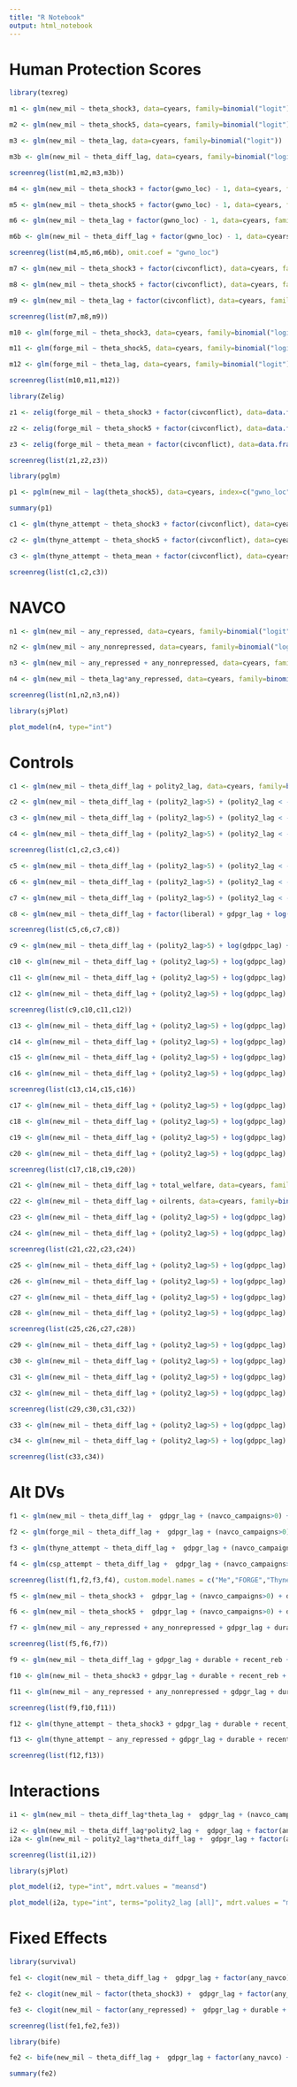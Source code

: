 ```yaml
---
title: "R Notebook"
output: html_notebook
---
```


# Human Protection Scores

```r
library(texreg)

m1 <- glm(new_mil ~ theta_shock3, data=cyears, family=binomial("logit"))

m2 <- glm(new_mil ~ theta_shock5, data=cyears, family=binomial("logit"))

m3 <- glm(new_mil ~ theta_lag, data=cyears, family=binomial("logit"))

m3b <- glm(new_mil ~ theta_diff_lag, data=cyears, family=binomial("logit"))

screenreg(list(m1,m2,m3,m3b))
```

```r
m4 <- glm(new_mil ~ theta_shock3 + factor(gwno_loc) - 1, data=cyears, family=binomial("logit"))

m5 <- glm(new_mil ~ theta_shock5 + factor(gwno_loc) - 1, data=cyears, family=binomial("logit"))

m6 <- glm(new_mil ~ theta_lag + factor(gwno_loc) - 1, data=cyears, family=binomial("logit"))

m6b <- glm(new_mil ~ theta_diff_lag + factor(gwno_loc) - 1, data=cyears, family=binomial("logit"))

screenreg(list(m4,m5,m6,m6b), omit.coef = "gwno_loc")
```

```r
m7 <- glm(new_mil ~ theta_shock3 + factor(civconflict), data=cyears, family=binomial("logit"))

m8 <- glm(new_mil ~ theta_shock5 + factor(civconflict), data=cyears, family=binomial("logit"))

m9 <- glm(new_mil ~ theta_lag + factor(civconflict), data=cyears, family=binomial("logit"))

screenreg(list(m7,m8,m9))
```

```r
m10 <- glm(forge_mil ~ theta_shock3, data=cyears, family=binomial("logit"))

m11 <- glm(forge_mil ~ theta_shock5, data=cyears, family=binomial("logit"))

m12 <- glm(forge_mil ~ theta_lag, data=cyears, family=binomial("logit"))

screenreg(list(m10,m11,m12))
```

```r
library(Zelig)

z1 <- zelig(forge_mil ~ theta_shock3 + factor(civconflict), data=data.frame(cyears), model="relogit", tau=NULL, bias.correct=TRUE, cite = F)

z2 <- zelig(forge_mil ~ theta_shock5 + factor(civconflict), data=data.frame(cyears), model="relogit", tau=NULL, bias.correct=TRUE, cite=F)

z3 <- zelig(forge_mil ~ theta_mean + factor(civconflict), data=data.frame(cyears), model="relogit", tau=NULL, bias.correct=TRUE, cite=F)

screenreg(list(z1,z2,z3))
```

```r
library(pglm)

p1 <- pglm(new_mil ~ lag(theta_shock5), data=cyears, index=c("gwno_loc","year"), family=binomial("logit"), model="pooling")

summary(p1)
```

```r
c1 <- glm(thyne_attempt ~ theta_shock3 + factor(civconflict), data=cyears, family=binomial("logit"))

c2 <- glm(thyne_attempt ~ theta_shock5 + factor(civconflict), data=cyears, family=binomial("logit"))

c3 <- glm(thyne_attempt ~ theta_mean + factor(civconflict), data=cyears, family=binomial("logit"))

screenreg(list(c1,c2,c3))
```

# NAVCO

```r
n1 <- glm(new_mil ~ any_repressed, data=cyears, family=binomial("logit"))

n2 <- glm(new_mil ~ any_nonrepressed, data=cyears, family=binomial("logit"))

n3 <- glm(new_mil ~ any_repressed + any_nonrepressed, data=cyears, family=binomial("logit"))

n4 <- glm(new_mil ~ theta_lag*any_repressed, data=cyears, family=binomial("logit"))

screenreg(list(n1,n2,n3,n4))
```

```r
library(sjPlot)

plot_model(n4, type="int")
```

# Controls

```r
c1 <- glm(new_mil ~ theta_diff_lag + polity2_lag, data=cyears, family=binomial("logit"))

c2 <- glm(new_mil ~ theta_diff_lag + (polity2_lag>5) + (polity2_lag < -5), data=cyears, family=binomial("logit"))

c3 <- glm(new_mil ~ theta_diff_lag + (polity2_lag>5) + (polity2_lag < -5) + factor(gwf_mil_lag), data=cyears, family=binomial("logit"))

c4 <- glm(new_mil ~ theta_diff_lag + (polity2_lag>5) + (polity2_lag < -5) +  factor(presidential_lag), data=cyears, family=binomial("logit"))

screenreg(list(c1,c2,c3,c4))
```

```r
c5 <- glm(new_mil ~ theta_diff_lag + (polity2_lag>5) + (polity2_lag < -5) +  gdpgr_lag, data=cyears, family=binomial("logit"))

c6 <- glm(new_mil ~ theta_diff_lag + (polity2_lag>5) + (polity2_lag < -5) +  log(gdppc_lag), data=cyears, family=binomial("logit"))

c7 <- glm(new_mil ~ theta_diff_lag + (polity2_lag>5) + (polity2_lag < -5) + gdpgr_lag + log(gdppc_lag) + log(pop_pwt), data=cyears, family=binomial("logit"))

c8 <- glm(new_mil ~ theta_diff_lag + factor(liberal) + gdpgr_lag + log(gdppc_lag) + log(pop_pwt), data=cyears, family=binomial("logit"))

screenreg(list(c5,c6,c7,c8))
```

```r
c9 <- glm(new_mil ~ theta_diff_lag + (polity2_lag>5) + log(gdppc_lag) + gdpgr_lag + log(milex+1), data=cyears, family=binomial("logit"))

c10 <- glm(new_mil ~ theta_diff_lag + (polity2_lag>5) + log(gdppc_lag) + gdpgr_lag + log(milper+1), data=cyears, family=binomial("logit"))

c11 <- glm(new_mil ~ theta_diff_lag + (polity2_lag>5) + log(gdppc_lag) + gdpgr_lag + milexps, data=cyears, family=binomial("logit"))

c12 <- glm(new_mil ~ theta_diff_lag + (polity2_lag>5) + log(gdppc_lag) + gdpgr_lag + log(tpop), data=cyears, family=binomial("logit"))

screenreg(list(c9,c10,c11,c12))
```

```r
c13 <- glm(new_mil ~ theta_diff_lag + (polity2_lag>5) + log(gdppc_lag) + gdpgr_lag + (year>1989), data=cyears, family=binomial("logit"))

c14 <- glm(new_mil ~ theta_diff_lag + (polity2_lag>5) + log(gdppc_lag) + gdpgr_lag + non_mil, data=cyears, family=binomial("logit"))

c15 <- glm(new_mil ~ theta_diff_lag + (polity2_lag>5) + log(gdppc_lag) + gdpgr_lag + (non_mil>0), data=cyears, family=binomial("logit"))

c16 <- glm(new_mil ~ theta_diff_lag + (polity2_lag>5) + log(gdppc_lag) + gdpgr_lag + (non_mil_lag>0), data=cyears, family=binomial("logit"))

screenreg(list(c13,c14,c15,c16))
```

```r
c17 <- glm(new_mil ~ theta_diff_lag + (polity2_lag>5) + log(gdppc_lag) + gdpgr_lag + (mids>0), data=cyears, family=binomial("logit"))

c18 <- glm(new_mil ~ theta_diff_lag + (polity2_lag>5) + log(gdppc_lag) + gdpgr_lag + (navco_campaigns>0), data=cyears, family=binomial("logit"))

c19 <- glm(new_mil ~ theta_diff_lag + (polity2_lag>5) + log(gdppc_lag) + gdpgr_lag + (navco_campaigns>0) + durable, data=cyears, family=binomial("logit"))

c20 <- glm(new_mil ~ theta_diff_lag + (polity2_lag>5) + log(gdppc_lag) + gdpgr_lag + (navco_campaigns>0) + durable + welfg, data=cyears, family=binomial("logit"))

screenreg(list(c17,c18,c19,c20))
```

```r
c21 <- glm(new_mil ~ theta_diff_lag + total_welfare, data=cyears, family=binomial("logit"))

c22 <- glm(new_mil ~ theta_diff_lag + oilrents, data=cyears, family=binomial("logit"))

c23 <- glm(new_mil ~ theta_diff_lag + (polity2_lag>5) + log(gdppc_lag) + gdpgr_lag + (navco_campaigns>0) + durable + log(area), data=cyears, family=binomial("logit"))

c24 <- glm(new_mil ~ theta_diff_lag + (polity2_lag>5) + log(gdppc_lag) + gdpgr_lag + (navco_campaigns>0) + durable + region, data=cyears, family=binomial("logit"))

screenreg(list(c21,c22,c23,c24))
```

```r
c25 <- glm(new_mil ~ theta_diff_lag + (polity2_lag>5) + log(gdppc_lag) + gdpgr_lag + (navco_campaigns>0) + durable + effectivenumber, data=cyears, family=binomial("logit"))

c26 <- glm(new_mil ~ theta_diff_lag + (polity2_lag>5) + log(gdppc_lag) + gdpgr_lag + (navco_campaigns>0) + durable + past_reb, data=cyears, family=binomial("logit"))

c27 <- glm(new_mil ~ theta_diff_lag + (polity2_lag>5) + log(gdppc_lag) + gdpgr_lag + (navco_campaigns>0) + durable + past_coup, data=cyears, family=binomial("logit"))

c28 <- glm(new_mil ~ theta_diff_lag + (polity2_lag>5) + log(gdppc_lag) + gdpgr_lag + (navco_campaigns>0) + durable + past_defection, data=cyears, family=binomial("logit"))

screenreg(list(c25,c26,c27,c28))
```

```r
c29 <- glm(new_mil ~ theta_diff_lag + (polity2_lag>5) + log(gdppc_lag) + gdpgr_lag + (navco_campaigns>0) + durable + recent_reb, data=cyears, family=binomial("logit"))

c30 <- glm(new_mil ~ theta_diff_lag + (polity2_lag>5) + log(gdppc_lag) + gdpgr_lag + (navco_campaigns>0) + durable + recent_reb + nonrecent_reb, data=cyears, family=binomial("logit"))

c31 <- glm(new_mil ~ theta_diff_lag + (polity2_lag>5) + log(gdppc_lag) + gdpgr_lag + (navco_campaigns>0) + durable + recent_coup, data=cyears, family=binomial("logit"))

c32 <- glm(new_mil ~ theta_diff_lag + (polity2_lag>5) + log(gdppc_lag) + gdpgr_lag + (navco_campaigns>0) + durable + recent_reb + recent_coup, data=cyears, family=binomial("logit"))

screenreg(list(c29,c30,c31,c32))
```

```r
c33 <- glm(new_mil ~ theta_diff_lag + (polity2_lag>5) + log(gdppc_lag) + gdpgr_lag + (navco_campaigns>0) + durable + recent_reb + ethfrac, data=cyears, family=binomial("logit"))

c34 <- glm(new_mil ~ theta_diff_lag + (polity2_lag>5) + log(gdppc_lag) + gdpgr_lag + (navco_campaigns>0) + durable + recent_reb + mtnest, data=cyears, family=binomial("logit"))

screenreg(list(c33,c34))
```


# Alt DVs

```r
f1 <- glm(new_mil ~ theta_diff_lag +  gdpgr_lag + (navco_campaigns>0) + durable + recent_reb, data=cyears, family=binomial("logit"))

f2 <- glm(forge_mil ~ theta_diff_lag +  gdpgr_lag + (navco_campaigns>0) + durable + recent_reb, data=cyears, family=binomial("logit"))

f3 <- glm(thyne_attempt ~ theta_diff_lag +  gdpgr_lag + (navco_campaigns>0) + durable + recent_coup, data=cyears, family=binomial("logit"))

f4 <- glm(csp_attempt ~ theta_diff_lag +  gdpgr_lag + (navco_campaigns>0) + durable + recent_coup, data=cyears, family=binomial("logit"))

screenreg(list(f1,f2,f3,f4), custom.model.names = c("Me","FORGE","Thyne","CSP"))
```

```r
f5 <- glm(new_mil ~ theta_shock3 +  gdpgr_lag + (navco_campaigns>0) + durable + recent_reb, data=cyears, family=binomial("logit"))

f6 <- glm(new_mil ~ theta_shock5 +  gdpgr_lag + (navco_campaigns>0) + durable + recent_reb, data=cyears, family=binomial("logit"))

f7 <- glm(new_mil ~ any_repressed + any_nonrepressed + gdpgr_lag + durable + recent_reb, data=cyears, family=binomial("logit"))

screenreg(list(f5,f6,f7))
```

```r
f9 <- glm(new_mil ~ theta_diff_lag + gdpgr_lag + durable + recent_reb + effectivenumber + (navco_campaigns>0), data=cyears, family=binomial("logit"))

f10 <- glm(new_mil ~ theta_shock3 + gdpgr_lag + durable + recent_reb + effectivenumber + (navco_campaigns>0), data=cyears, family=binomial("logit"))

f11 <- glm(new_mil ~ any_repressed + any_nonrepressed + gdpgr_lag + durable + recent_reb + effectivenumber, data=cyears, family=binomial("logit"))

screenreg(list(f9,f10,f11))
```

```r
f12 <- glm(thyne_attempt ~ theta_shock3 + gdpgr_lag + durable + recent_coup + effectivenumber + (navco_campaigns>0), data=cyears, family=binomial("logit"))

f13 <- glm(thyne_attempt ~ any_repressed + gdpgr_lag + durable + recent_coup + effectivenumber, data=cyears, family=binomial("logit"))

screenreg(list(f12,f13))
```

# Interactions

```r
i1 <- glm(new_mil ~ theta_diff_lag*theta_lag +  gdpgr_lag + (navco_campaigns>0) + durable + recent_reb, data=cyears, family=binomial("logit"))

i2 <- glm(new_mil ~ theta_diff_lag*polity2_lag +  gdpgr_lag + factor(any_navco) + durable + recent_reb, data=cyears, family=binomial("logit"))
i2a <- glm(new_mil ~ polity2_lag*theta_diff_lag +  gdpgr_lag + factor(any_navco) + durable + recent_reb, data=cyears, family=binomial("logit"))

screenreg(list(i1,i2))
```

```r
library(sjPlot)

plot_model(i2, type="int", mdrt.values = "meansd")
```

```r
plot_model(i2a, type="int", terms="polity2_lag [all]", mdrt.values = "meansd")
```

# Fixed Effects

```r
library(survival)

fe1 <- clogit(new_mil ~ theta_diff_lag +  gdpgr_lag + factor(any_navco) + durable + factor(recent_reb) + factor(any_non_mil) + strata(gwno_loc), data=cyears)

fe2 <- clogit(new_mil ~ factor(theta_shock3) +  gdpgr_lag + factor(any_navco) + durable + factor(recent_reb) + factor(any_non_mil) + strata(gwno_loc), data=cyears)

fe3 <- clogit(new_mil ~ factor(any_repressed) +  gdpgr_lag + durable + factor(recent_reb) + factor(any_non_mil) + strata(gwno_loc), data=cyears)

screenreg(list(fe1,fe2,fe3))
```

```r
library(bife)

fe2 <- bife(new_mil ~ theta_diff_lag +  gdpgr_lag + factor(any_navco) + durable + factor(recent_reb) + factor(any_non_mil) | gwno_loc, data=cyears, model="logit")

summary(fe2)
```

